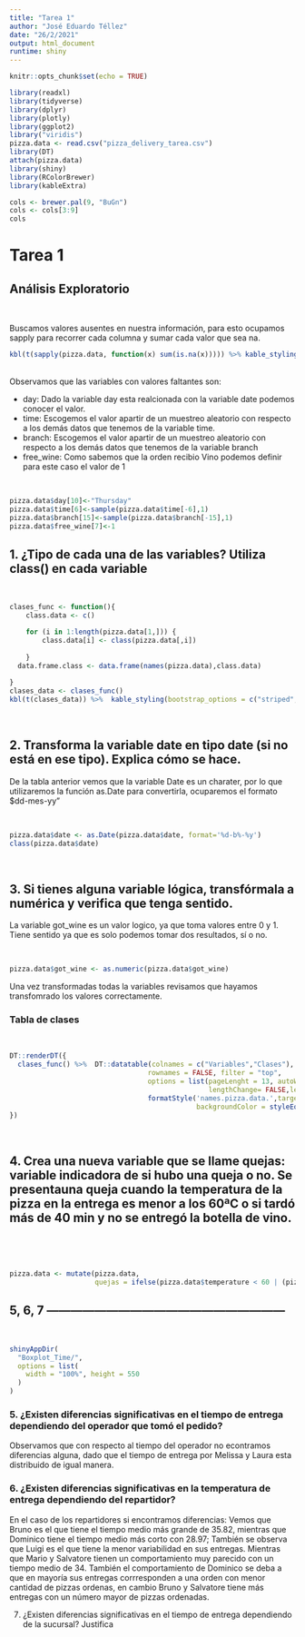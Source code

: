 ---
title: "Tarea 1"
author: "José Eduardo Téllez"
date: "26/2/2021"
output: html_document
runtime: shiny
---

```{r setup, include=FALSE}
knitr::opts_chunk$set(echo = TRUE)
```

```{r, echo=FALSE, warning=FALSE, include=FALSE}
library(readxl)
library(tidyverse)
library(dplyr)
library(plotly)
library(ggplot2)
library("viridis")
pizza.data <- read.csv("pizza_delivery_tarea.csv")
library(DT)
attach(pizza.data)
library(shiny)
library(RColorBrewer)
library(kableExtra)
```



```{r, echo=FALSE, warning=FALSE, include=FALSE}
cols <- brewer.pal(9, "BuGn")
cols <- cols[3:9]
cols
```



# Tarea 1

## Análisis Exploratorio
\

Buscamos valores ausentes en nuestra información, para esto ocupamos
sapply para recorrer cada columna y sumar cada valor que sea na.

```{r, echo=FALSE}
kbl(t(sapply(pizza.data, function(x) sum(is.na(x))))) %>% kable_styling(bootstrap_options = c("striped", "hover"),full_width = F)
```

\
Observamos que las variables con valores faltantes son:

*  day: Dado la variable day esta realcionada con la variable date podemos conocer el valor.
*  time: Escogemos el valor apartir de un muestreo aleatorio con respecto a los demás datos que tenemos de la variable time.
*  branch: Escogemos el valor apartir de un muestreo aleatorio con respecto a los demás datos que tenemos de la variable branch
*  free_wine: Como sabemos que la orden recibio Vino podemos definir para este caso el valor de 1

\ 
  

```{r, echo=FALSE}

pizza.data$day[10]<-"Thursday"
pizza.data$time[6]<-sample(pizza.data$time[-6],1)
pizza.data$branch[15]<-sample(pizza.data$branch[-15],1)
pizza.data$free_wine[7]<-1
```


## 1. ¿Tipo de cada una de las variables? Utiliza class() en cada variable

\



```{r clases, echo=FALSE}
clases_func <- function(){
    class.data <- c()

    for (i in 1:length(pizza.data[1,])) {
        class.data[i] <- class(pizza.data[,i])
  
    }
  data.frame.class <- data.frame(names(pizza.data),class.data)
  
}
clases_data <- clases_func()
kbl(t(clases_data)) %>%  kable_styling(bootstrap_options = c("striped", "hover"),full_width = F)

```

\

## 2. Transforma la variable date en tipo date (si no está en ese tipo). Explica cómo se hace.

De la tabla anterior vemos que la variable Date es un charater, por lo que utilizaremos la función
as.Date para convertirla, ocuparemos el formato $dd-mes-yy"
  
\
  
  
  
```{r}

pizza.data$date <- as.Date(pizza.data$date, format='%d-b%-%y')
class(pizza.data$date)

```

\


## 3. Si tienes alguna variable lógica, transfórmala a numérica y verifica que tenga sentido.
La variable got_wine es un valor logico, ya que toma valores entre 0 y 1. Tiene sentido ya 
que es solo podemos tomar dos resultados, sí o no.


\


```{r}
pizza.data$got_wine <- as.numeric(pizza.data$got_wine)


```

Una vez transformadas todas la variables revisamos que hayamos transfomrado los valores correctamente.

### Tabla de clases

\




```{r, echo=FALSE}
DT::renderDT({
  clases_func() %>%  DT::datatable(colnames = c("Variables","Clases"),
                                  rownames = FALSE, filter = "top",
                                  options = list(pageLenght = 13, autoWidth= TRUE,
                                                 lengthChange= FALSE,lengthMenu = list(c(15, -1), c("15", "All")))) %>% 
                                  formatStyle('names.pizza.data.',target = 'row',
                                              backgroundColor = styleEqual(c("date", "got_wine"), c('yellow', 'yellow')))
})


```



\

## 4. Crea una nueva variable que se llame quejas: variable indicadora de si hubo una queja o no. Se presentauna queja cuando la temperatura de la pizza en la entrega es menor a los 60ªC o si tardó más de 40 min y no se entregó la botella de vino.

\



\

```{r}

pizza.data <- mutate(pizza.data, 
                     quejas = ifelse(pizza.data$temperature < 60 | (pizza.data$time>40 & pizza.data$got_wine==0),T,F)) 

```




## 5, 6, 7  ------------------------------------------------------------

\

```{r eruptions, echo=FALSE}
shinyAppDir(
  "Boxplot_Time/", 
  options = list(
    width = "100%", height = 550
  )
)

```

### 5. ¿Existen diferencias significativas en el tiempo de entrega dependiendo del operador que tomó el pedido?
Observamos que con respecto al tiempo del operador no econtramos diferencias alguna, dado que el tiempo de entrega por Melissa y Laura esta distribuido de igual manera. 

### 6. ¿Existen diferencias significativas en la temperatura de entrega dependiendo del repartidor?

En el caso de los repartidores si encontramos diferencias: Vemos que Bruno es el que tiene el tiempo medio más grande de 35.82, mientras que Dominico tiene el tiempo medio más corto con 28.97; También se observa que Luigi es el que tiene la menor variabilidad en sus entregas. Mientras que Mario y Salvatore tienen un comportamiento muy parecido con un tiempo medio de 34.
También el comportamiento de Dominico se deba a que en mayoría sus entregas corrresponden a una orden con menor cantidad de pizzas ordenas, en cambio Bruno y Salvatore tiene más entregas con un número mayor de pizzas ordenadas.


7. ¿Existen diferencias significativas en el tiempo de entrega dependiendo de la sucursal? Justifica


